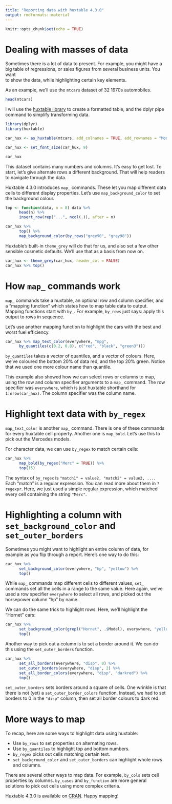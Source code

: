 ```yaml
---
title: "Reporting data with huxtable 4.3.0"
output: rmdformats::material
---
```


```r
knitr::opts_chunk$set(echo = TRUE)
```

# Dealing with masses of data

Sometimes there is a lot of data to present. For example, you might have a big
table of regressions, or sales figures from several business units. You want  
to show the data, while highlighting certain key elements.

As an example, we'll use the `mtcars` dataset of 32 1970s automobiles.

```r
head(mtcars)
```


I will use the [huxtable
library](https://hughjonesd.github.io/huxtable) to create a formatted table, and the
dplyr pipe command to simplify transforming data.

```r
library(dplyr)
library(huxtable)

car_hux <- as_huxtable(mtcars, add_colnames = TRUE, add_rownames = "Model")

car_hux <- set_font_size(car_hux, 9)

car_hux
```


This dataset contains many numbers and columns. It's easy to get lost. 
To start, let's give alternate rows a different background. That will help readers to
navigate through the data.

Huxtable 4.3.0 introduces `map_` commands. These let you map different data cells to
different display properties. Let's use `map_background_color` to set the background
colour.

```r

top <- function(data, n = 8) data %>% 
      head(n) %>% 
      insert_row(rep("...", ncol(.)), after = n)

car_hux %>% 
      top() %>% 
      map_background_color(by_rows("grey90", "grey98"))
```

Huxtable's built-in `theme_grey` will do that for us, and also set a few other
sensible cosmetic defaults. We'll use that as a basis from now on.

```r
car_hux <- theme_grey(car_hux, header_col = FALSE)
car_hux %>% top()
```


# How `map_` commands work

`map_` commands take a huxtable, an optional row and column specifier, and a "mapping function" which states how to map table data to output. Mapping functions start with
`by_`. For example, `by_rows` just says: apply this output to rows in sequence.

Let's use another mapping function to highlight the cars with the best and worst fuel efficiency.

```r

car_hux %>% map_text_color(everywhere, "mpg", 
      by_quantiles(c(0.2, 0.8), c("red", "black", "green3")))
```


`by_quantiles` takes a vector of quantiles, and a vector of colours. Here, we've coloured
the bottom 20% of data red, and the top 20% green. Notice that we used one more
colour name than quantile.

This example also showed how we can select rows or columns to map, using
the row and column specifier arguments to a `map_` command. The row specifier
was `everywhere`, which is just huxtable shorthand for `1:nrow(car_hux)`. The
column specifier was the column name.

# Highlight text data with `by_regex`

`map_text_color` is another `map_` command. There is one of these commands for every
huxtable cell property. Another one is `map_bold`. Let's use this to pick out
the Mercedes models.

For character data, we can use `by_regex` to match certain cells: 

```r

car_hux %>% 
      map_bold(by_regex("Merc" = TRUE)) %>% 
      top(15)
```

The syntax of `by_regex` is `"match1" = value2, "match2" = value2, ...`. Each "match"
is a regular expression. You can read more about them in `?regexpr`. Here, we just
used a simple regular expression, which matched every cell containing the string 
`"Merc"`. 

# Highlighting a column with `set_background_color` and `set_outer_borders`

Sometimes you might want to highlight an entire column of data, for example as 
you flip through a report. Here's one way to do this:

```r

car_hux %>% 
      set_background_color(everywhere, "hp", "yellow") %>% 
      top()
```

While `map_` commands map different cells to different values, `set_` commands
set all the cells in a range to the same value. Here again, we've used a 
row specifier `everywhere` to select all rows, and picked out the horsepower
column "hp" by name.

We can do the same trick to highlight rows. Here, we'll highlight the "Hornet" cars:

```r
car_hux %>% 
      set_background_color(grepl("Hornet", .$Model), everywhere, "yellow") %>% 
      top()
```

Another way to pick out a column is to set a border around it. We can do this
using the `set_outer_borders` function.

```r

car_hux %>% 
      set_all_borders(everywhere, "disp", 0) %>% 
      set_outer_borders(everywhere, "disp", 2) %>% 
      set_all_border_colors(everywhere, "disp", "darkred") %>%  
      top()
```

`set_outer_borders` sets borders around a square of cells. One wrinkle is that there
is not (yet) a `set_outer_border_colors` function. Instead, we had to set borders to
0 in the `"disp"` column, then set all border colours to dark red.

# More ways to map

To recap, here are some ways to highlight data using huxtable:

* Use `by_rows` to set properties on alternating rows.
* Use `by_quantiles` to highlight top and bottom numbers.
* `by_regex` picks out cells matching certain text.
* `set_background_color` and `set_outer_borders` can highlight whole rows and columns.

There are several other ways to map data. For example, `by_cols` sets cell properties by columns. `by_cases` and `by_function` are more general solutions to pick
out cells using more complex criteria. 

Huxtable 4.3.0 is available on [CRAN](https://cran.r-project.org/package=huxtable). Happy mapping!
  
